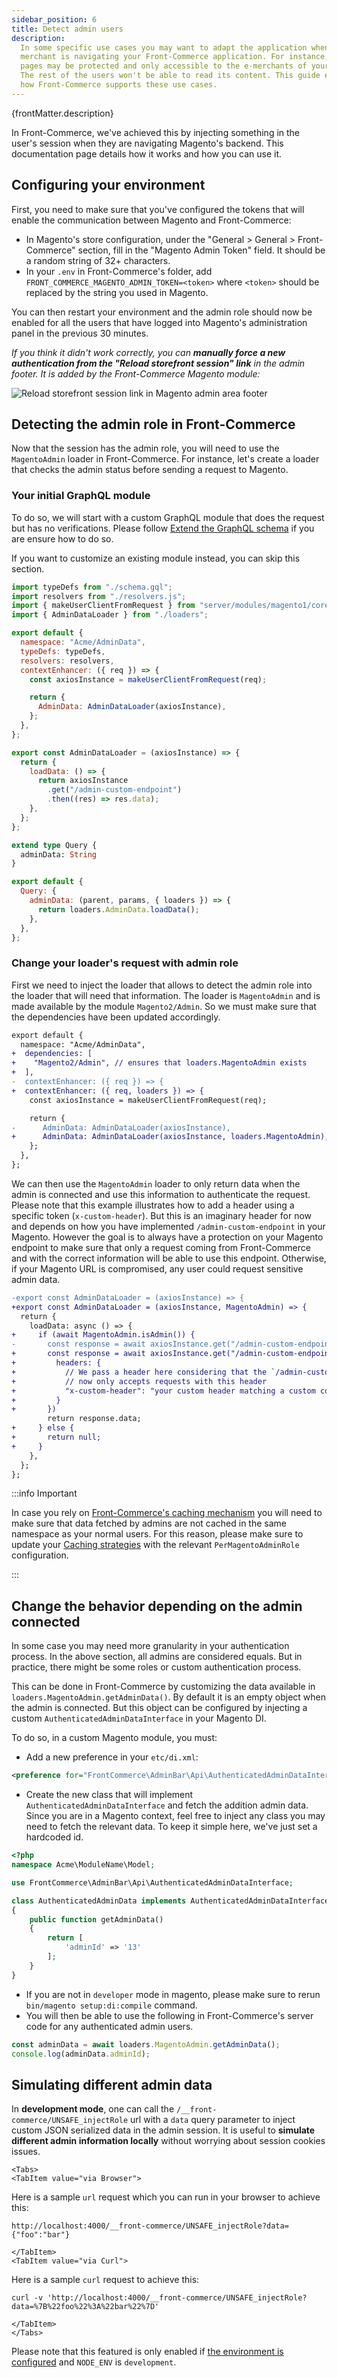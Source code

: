 ```yaml
---
sidebar_position: 6
title: Detect admin users
description:
  In some specific use cases you may want to adapt the application when the
  merchant is navigating your Front-Commerce application. For instance, some
  pages may be protected and only accessible to the e-merchants of your shop.
  The rest of the users won't be able to read its content. This guide explains
  how Front-Commerce supports these use cases.
---
```



<SinceVersion tag="2.1" />
<p>{frontMatter.description}</p>

In Front-Commerce, we've achieved this by injecting something in the user's
session when they are navigating Magento's backend. This documentation page
details how it works and how you can use it.

## Configuring your environment

First, you need to make sure that you've configured the tokens that will enable
the communication between Magento and Front-Commerce:

- In Magento's store configuration, under the "General > General >
  Front-Commerce" section, fill in the "Magento Admin Token" field. It should be
  a random string of 32+ characters.
- In your `.env` in Front-Commerce's folder, add
  `FRONT_COMMERCE_MAGENTO_ADMIN_TOKEN=<token>` where `<token>` should be
  replaced by the string you used in Magento.

You can then restart your environment and the admin role should now be enabled
for all the users that have logged into Magento's administration panel in the
previous 30 minutes.

_If you think it didn't work correctly, you can **manually force a new
authentication from the "Reload storefront session" link** in the admin footer.
It is added by the Front-Commerce Magento module:_

![Reload storefront session link in Magento admin area footer](./assets/admin-reload-storefront-session.png)

## Detecting the admin role in Front-Commerce

Now that the session has the admin role, you will need to use the `MagentoAdmin`
loader in Front-Commerce. For instance, let's create a loader that checks the
admin status before sending a request to Magento.

### Your initial GraphQL module

To do so, we will start with a custom GraphQL module that does the request but
has no verifications. Please follow
[Extend the GraphQL schema](/docs/essentials/extend-the-graphql-schema) if you
are ensure how to do so.

If you want to customize an existing module instead, you can skip this section.

```js title="server/modules/admin-data/index.js"
import typeDefs from "./schema.gql";
import resolvers from "./resolvers.js";
import { makeUserClientFromRequest } from "server/modules/magento1/core/factories";
import { AdminDataLoader } from "./loaders";

export default {
  namespace: "Acme/AdminData",
  typeDefs: typeDefs,
  resolvers: resolvers,
  contextEnhancer: ({ req }) => {
    const axiosInstance = makeUserClientFromRequest(req);

    return {
      AdminData: AdminDataLoader(axiosInstance),
    };
  },
};
```

```js title="server/modules/admin-data/loaders.js"
export const AdminDataLoader = (axiosInstance) => {
  return {
    loadData: () => {
      return axiosInstance
        .get("/admin-custom-endpoint")
        .then((res) => res.data);
    },
  };
};
```

```graphql title="server/modules/admin-data/schema.gql"
extend type Query {
  adminData: String
}
```

```js title="server/modules/admin-data/resolvers.js"
export default {
  Query: {
    adminData: (parent, params, { loaders }) => {
      return loaders.AdminData.loadData();
    },
  },
};
```

### Change your loader's request with admin role

First we need to inject the loader that allows to detect the admin role into the
loader that will need that information. The loader is `MagentoAdmin` and is made
available by the module `Magento2/Admin`. So we must make sure that the
dependencies have been updated accordingly.

```diff title="server/modules/admin-data/index.js"
export default {
  namespace: "Acme/AdminData",
+  dependencies: [
+    "Magento2/Admin", // ensures that loaders.MagentoAdmin exists
+  ],
-  contextEnhancer: ({ req }) => {
+  contextEnhancer: ({ req, loaders }) => {
    const axiosInstance = makeUserClientFromRequest(req);

    return {
-      AdminData: AdminDataLoader(axiosInstance),
+      AdminData: AdminDataLoader(axiosInstance, loaders.MagentoAdmin),
    };
  },
};
```

We can then use the `MagentoAdmin` loader to only return data when the admin is
connected and use this information to authenticate the request. Please note that
this example illustrates how to add a header using a specific token
(`x-custom-header`). But this is an imaginary header for now and depends on how
you have implemented `/admin-custom-endpoint` in your Magento. However the goal
is to always have a protection on your Magento endpoint to make sure that only a
request coming from Front-Commerce and with the correct information will be able
to use this endpoint. Otherwise, if your Magento URL is compromised, any user
could request sensitive admin data.

```diff title="server/modules/admin-data/loaders.js"
-export const AdminDataLoader = (axiosInstance) => {
+export const AdminDataLoader = (axiosInstance, MagentoAdmin) => {
  return {
    loadData: async () => {
+     if (await MagentoAdmin.isAdmin()) {
-       const response = await axiosInstance.get("/admin-custom-endpoint")
+       const response = await axiosInstance.get("/admin-custom-endpoint", {
+         headers: {
+           // We pass a header here considering that the `/admin-custom-endpoint`
+           // now only accepts requests with this header
+           "x-custom-header": "your custom header matching a custom configuration in your Magento"
+         }
+       })
        return response.data;
+     } else {
+       return null;
+     }
    },
  };
};
```

:::info Important

In case you rely on
[Front-Commerce's caching mechanism](/docs/advanced/graphql/dataloaders-and-cache-invalidation)
you will need to make sure that data fetched by admins are not cached in the
same namespace as your normal users. For this reason, please make sure to update
your
[Caching strategies](/docs/advanced/graphql/dataloaders-and-cache-invalidation#permagentoadminrole)
with the relevant `PerMagentoAdminRole` configuration.

:::

## Change the behavior depending on the admin connected

In some case you may need more granularity in your authentication process. In
the above section, all admins are considered equals. But in practice, there
might be some roles or custom authentication process.

This can be done in Front-Commerce by customizing the data available in
`loaders.MagentoAdmin.getAdminData()`. By default it is an empty object when the
admin is connected. But this object can be configured by injecting a custom
`AuthenticatedAdminDataInterface` in your Magento DI.

To do so, in a custom Magento module, you must:

- Add a new preference in your `etc/di.xml`:

```xml title="etc/di.xml"
<preference for="FrontCommerce\AdminBar\Api\AuthenticatedAdminDataInterface" type="Acme\ModuleName\Model\AuthenticatedAdminData" />
```

- Create the new class that will implement `AuthenticatedAdminDataInterface` and
  fetch the addition admin data. Since you are in a Magento context, feel free
  to inject any class you may need to fetch the relevant data. To keep it simple
  here, we've just set a hardcoded id.

```php
<?php
namespace Acme\ModuleName\Model;

use FrontCommerce\AdminBar\Api\AuthenticatedAdminDataInterface;

class AuthenticatedAdminData implements AuthenticatedAdminDataInterface
{
    public function getAdminData()
    {
        return [
            'adminId' => '13'
        ];
    }
}
```

- If you are not in `developer` mode in magento, please make sure to rerun
  `bin/magento setup:di:compile` command.
- You will then be able to use the following in Front-Commerce's server code for
  any authenticated admin users.

```js
const adminData = await loaders.MagentoAdmin.getAdminData();
console.log(adminData.adminId);
```

## Simulating different admin data

In **development mode**, one can call the `/__front-commerce/UNSAFE_injectRole`
url with a `data` query parameter to inject custom JSON serialized data in the
admin session. It is useful to **simulate different admin information locally**
without worrying about session cookies issues.

```mdx-code-block
<Tabs>
<TabItem value="via Browser">
```

Here is a sample `url` request which you can run in your browser to achieve
this:

```shell
http://localhost:4000/__front-commerce/UNSAFE_injectRole?data={"foo":"bar"}
```

```mdx-code-block
</TabItem>
<TabItem value="via Curl">
```

Here is a sample `curl` request to achieve this:

```shell
curl -v 'http://localhost:4000/__front-commerce/UNSAFE_injectRole?data=%7B%22foo%22%3A%22bar%22%7D'
```

```mdx-code-block
</TabItem>
</Tabs>
```

Please note that this featured is only enabled if
[the environment is configured](#configuring-your-environment) and `NODE_ENV` is
`development`.
